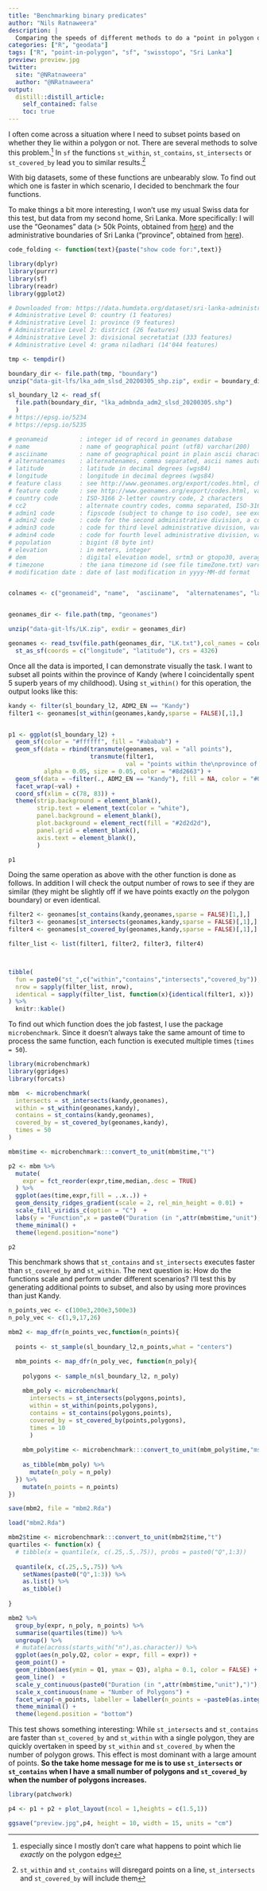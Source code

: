 ```yaml
---
title: "Benchmarking binary predicates"
author: "Nils Ratnaweera"
description: |
  Comparing the speeds of different methods to do a "point in polygon operation" with sf.
categories: ["R", "geodata"]
tags: ["R", "point-in-polygon", "sf", "swisstopo", "Sri Lanka"]
preview: preview.jpg
twitter: 
  site: "@NRatnaweera"
  author: "@NRatnaweera"
output:
  distill::distill_article:
    self_contained: false
    toc: true
---
```


I often come across a situation where I need to subset points based on whether they lie within a polygon or not. There are several methods to solve this problem.^[especially since I mostly don't care what happens to point which lie *exactly* on the polygon edge] In `sf` the functions  `st_within`, `st_contains`, `st_intersects` or `st_covered_by` lead you to similar results.^[`st_within` and `st_contains` will disregard points on a line, `st_intersects` and `st_covered_by` will include them]

With big datasets, some of these functions are unbearably slow. To find out which one is faster in which scenario, I decided to benchmark the four functions.

To make things a bit more interesting, I won't use my usual Swiss data for this test, but data from my second home, Sri Lanka. More specifically: I will use the "Geonames" data (> 50k Points, obtained from [here](https://www.geonames.org/)) and the administrative boundaries of Sri Lanka ("province", obtained from [here](https://data.humdata.org/dataset/sri-lanka-administrative-levels-0-4-boundaries)).

```r
code_folding <- function(text){paste("show code for:",text)}
```


```r
library(dplyr)
library(purrr)
library(sf)
library(readr)
library(ggplot2)
```



```r
# Downloaded from: https://data.humdata.org/dataset/sri-lanka-administrative-levels-0-4-boundaries
# Administrative Level 0: country (1 features)
# Administrative Level 1: province (9 features)
# Administrative Level 2: district (26 features)
# Administrative Level 3: divisional secretatiat (333 features)
# Administrative Level 4: grama niladhari (14'044 features)

tmp <- tempdir()

boundary_dir <- file.path(tmp, "boundary")
unzip("data-git-lfs/lka_adm_slsd_20200305_shp.zip", exdir = boundary_dir)

sl_boundary_l2 <- read_sf(
  file.path(boundary_dir, "lka_admbnda_adm2_slsd_20200305.shp")
  )
# https://epsg.io/5234
# https://epsg.io/5235
```




```r
# geonameid         : integer id of record in geonames database
# name              : name of geographical point (utf8) varchar(200)
# asciiname         : name of geographical point in plain ascii characters, varchar(200)
# alternatenames    : alternatenames, comma separated, ascii names automatically transliterated, convenience attribute from alternatename table, varchar(10000)
# latitude          : latitude in decimal degrees (wgs84)
# longitude         : longitude in decimal degrees (wgs84)
# feature class     : see http://www.geonames.org/export/codes.html, char(1)
# feature code      : see http://www.geonames.org/export/codes.html, varchar(10)
# country code      : ISO-3166 2-letter country code, 2 characters
# cc2               : alternate country codes, comma separated, ISO-3166 2-letter country code, 200 characters
# admin1 code       : fipscode (subject to change to iso code), see exceptions below, see file admin1Codes.txt for display names of this code; varchar(20)
# admin2 code       : code for the second administrative division, a county in the US, see file admin2Codes.txt; varchar(80) 
# admin3 code       : code for third level administrative division, varchar(20)
# admin4 code       : code for fourth level administrative division, varchar(20)
# population        : bigint (8 byte int) 
# elevation         : in meters, integer
# dem               : digital elevation model, srtm3 or gtopo30, average elevation of 3''x3'' (ca 90mx90m) or 30''x30'' (ca 900mx900m) area in meters, integer. srtm processed by cgiar/ciat.
# timezone          : the iana timezone id (see file timeZone.txt) varchar(40)
# modification date : date of last modification in yyyy-MM-dd format


colnames <- c("geonameid", "name",  "asciiname",  "alternatenames", "latitude",  "longitude",  "feature_class",  "feature_code", "country_code",  "cc2",  "admin1_code",  "admin2_code",  "admin3_code",  "admin4_code",  "population", "elevation", "dem", "timezone",  "modification_date")


geonames_dir <- file.path(tmp, "geonames")

unzip("data-git-lfs/LK.zip", exdir = geonames_dir)

geonames <- read_tsv(file.path(geonames_dir, "LK.txt"),col_names = colnames) %>%
  st_as_sf(coords = c("longitude", "latitude"), crs = 4326)
```


Once all the data is imported, I can demonstrate visually the task. I want to subset all points within the province of Kandy (where I coincidentally spent 5 superb years of my childhood). Using `st_within()` for this operation, the output looks like this:

<!-- https://www.color-hex.com/color-palette/113143 -->
```r

kandy <- filter(sl_boundary_l2, ADM2_EN == "Kandy")
filter1 <- geonames[st_within(geonames,kandy,sparse = FALSE)[,1],]


p1 <- ggplot(sl_boundary_l2) + 
  geom_sf(color = "#ffffff", fill = "#ababab") +
  geom_sf(data = rbind(transmute(geonames, val = "all points"), 
                       transmute(filter1, 
                                 val = "points within the\nprovince of Kandy")), 
          alpha = 0.05, size = 0.05, color = "#8d2663") +
  geom_sf(data = ~filter(., ADM2_EN == "Kandy"), fill = NA, color = "#000000") +
  facet_wrap(~val) +
  coord_sf(xlim = c(78, 83)) + 
  theme(strip.background = element_blank(),
        strip.text = element_text(color = "white"),
        panel.background = element_blank(),
        plot.background = element_rect(fill = "#2d2d2d"),
        panel.grid = element_blank(),
        axis.text = element_blank(),
        )

p1
```

Doing the same operation as above with the other function is done as follows. In addition I will check the output number of rows to see if they are similar (they might be slightly off if we have points exactly *on* the polygon boundary) or even identical.

```r

filter2 <- geonames[st_contains(kandy,geonames,sparse = FALSE)[1,],]
filter3 <- geonames[st_intersects(geonames,kandy,sparse = FALSE)[,1],]
filter4 <- geonames[st_covered_by(geonames,kandy,sparse = FALSE)[,1],]

filter_list <- list(filter1, filter2, filter3, filter4)



tibble(
  fun = paste0("st_",c("within","contains","intersects","covered_by")),
  nrow = sapply(filter_list, nrow),
  identical = sapply(filter_list, function(x){identical(filter1, x)})
) %>%
  knitr::kable()

```


To find out which function does the job fastest, I use the package `microbenchmark`. Since it doesn't always take the same amount of time to process the same function, each function is executed multiple times (`times = 50`).


```r
library(microbenchmark)
library(ggridges)
library(forcats)

mbm  <- microbenchmark(
  intersects = st_intersects(kandy,geonames),
  within = st_within(geonames,kandy),
  contains = st_contains(kandy,geonames),
  covered_by = st_covered_by(geonames,kandy),
  times = 50
)

mbm$time <- microbenchmark:::convert_to_unit(mbm$time,"t")

p2 <- mbm %>%
  mutate(
    expr = fct_reorder(expr,time,median,.desc = TRUE)
  ) %>%
  ggplot(aes(time,expr,fill = ..x..)) +
  geom_density_ridges_gradient(scale = 2, rel_min_height = 0.01) +
  scale_fill_viridis_c(option = "C")  +
  labs(y = "Function",x = paste0("Duration (in ",attr(mbm$time,"unit"),")")) +
  theme_minimal() +
  theme(legend.position="none")

p2
```

This benchmark shows that `st_contains` and `st_intersects` executes faster than `st_covered_by` and `st_within`. The next question is: How do the functions scale and perform under different scenarios? I'll test this by generating additional points to subset, and also by using more provinces than just Kandy. 

```r
n_points_vec <- c(100e3,200e3,500e3)
n_poly_vec <- c(1,9,17,26)

mbm2 <- map_dfr(n_points_vec,function(n_points){
  
  points <- st_sample(sl_boundary_l2,n_points,what = "centers")

  mbm_points <- map_dfr(n_poly_vec, function(n_poly){
    
    polygons <- sample_n(sl_boundary_l2, n_poly)
    
    mbm_poly <- microbenchmark(
      intersects = st_intersects(polygons,points),
      within = st_within(points,polygons),
      contains = st_contains(polygons,points),
      covered_by = st_covered_by(points,polygons),
      times = 10
      )
    
    mbm_poly$time <- microbenchmark:::convert_to_unit(mbm_poly$time,"ms")
    
    as_tibble(mbm_poly) %>%
      mutate(n_poly = n_poly)
  }) %>%
    mutate(n_points = n_points)
})
```


```r
save(mbm2, file = "mbm2.Rda")
```

```r
load("mbm2.Rda")
```



```r
mbm2$time <- microbenchmark:::convert_to_unit(mbm2$time,"t")
quartiles <- function(x) {
  # tibble(x = quantile(x, c(.25,.5,.75)), probs = paste0("Q",1:3))
  
  quantile(x, c(.25,.5,.75)) %>%
    setNames(paste0("Q",1:3)) %>%
    as.list() %>%
    as_tibble()
  
}

mbm2 %>%
  group_by(expr, n_poly, n_points) %>%
  summarise(quartiles(time)) %>% 
  ungroup() %>%
  # mutate(across(starts_with("n"),as.character)) %>%
  ggplot(aes(n_poly,Q2, color = expr, fill = expr)) +
  geom_point() +
  geom_ribbon(aes(ymin = Q1, ymax = Q3), alpha = 0.1, color = FALSE) +
  geom_line()  +
  scale_y_continuous(paste0("Duration (in ",attr(mbm$time,"unit"),")"),labels = scales::label_number_si()) +
  scale_x_continuous(name = "Number of Polygons") +
  facet_wrap(~n_points, labeller = labeller(n_points = ~paste0(as.integer(.x)/1e3, "K points")), scales = "free_y", ncol = 1) +
  theme_minimal() +
  theme(legend.position = "bottom")

```

This test shows something interesting: While `st_intersects` and `st_contains` are faster than `st_covered_by` and `st_within` with a single polygon, they are quickly overtaken in speed by `st_within` and `st_covered_by` when the number of polygon grows. This effect is most dominant with a large amount of points. 
**So the take home message for me is to use `st_intersects` or `st_contains` when I have a small number of polygons and `st_covered_by` when the number of polygons increases.**


```r

library(patchwork)

p4 <- p1 + p2 + plot_layout(ncol = 1,heights = c(1.5,1))

ggsave("preview.jpg",p4, height = 10, width = 15, units = "cm")

```

